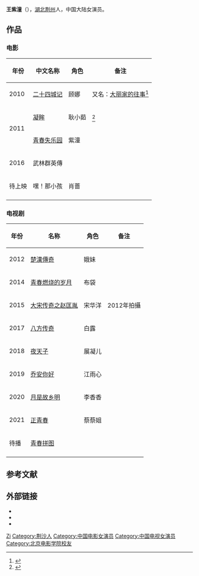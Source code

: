 {{藝人
| 姓名     = 王紫潼
| 類型     = 女演员
| 圖片     = 
| 圖片尺寸 = 
| 羅馬拼音 = 
| 英文名   =  
| 綽號     = 
| 國籍     = {{PRC}}
| 民族     = 汉族
| 籍貫     = 
| 出生日期 = {{birth date and age|1989|5|10}}
| 出生地點 = {{CHN}}[[湖北省|湖北省]][[荆州市|荆州市]]
| 逝世日期 = 
| 逝世地點 = 
| 職業     = 演员
| 語言     = 汉语
| 母校     = [[北京电影学院|北京电影学院]]
| 宗教信仰 =  
| 配偶     = 
| 音樂類型 =
| 出身地   =   
| 出道作   =   
| 出道日期 = 
| 代表作   =
| 活躍年代 = 2010年至今
| 唱片公司 = 
| 經紀公司 = [[高希希|希世纪影视]]
| 網站     = 
| 相關團體 =
| 獎項     = 
| IMDb     = 
}}
'''王紫潼'''（{{bd|1989年|5月10日|catIdx=Wang王}}），[[湖北省|湖北]][[荆门市|荆州]]人，中国大陆女演员。

== 作品 ==
=== 电影 ===
{| class="wikitable sortable"
|-
! 年份 !! 中文名称  !! 角色 !! 备注
|-
| 2010 || [[二十四城记|二十四城记]] || 顾娜 || 又名：[[大丽家的往事|大丽家的往事]]<ref>{{cite web|url=http://ent.163.com/10/1019/15/6JC93GLV00031GVS.html|title=电视剧《二十四城记》将杀青 王紫潼演叛逆少女|accessdate=2012-01-25|date=2010-10-19|work=网易|archive-date=2014-11-29|archive-url=https://web.archive.org/web/20141129115001/http://ent.163.com/10/1019/15/6JC93GLV00031GVS.html|dead-url=no}}</ref>
|-
|rowspan="2"| 2011 || [[凝眸|凝眸]] || 耿小茹 || <ref>{{cite web|url=http://yule.sohu.com/20110721/n314142214.shtml|title=《凝眸》现“流星雨”剧情 王紫潼饰电影版杉菜|accessdate=2012-01-25|date=2011-07-21|work=搜狐|archive-date=2016年3月4日|archive-url=https://web.archive.org/web/20160304220529/http://yule.sohu.com/20110721/n314142214.shtml|dead-url=no}}</ref>
|-
| [[青春失乐园|青春失乐园]] || 紫潼 || 
|-
| 2016|| 武林群英傳 || ||
|-
| 待上映|| 嘿！那小孩 ||肖蔷 ||
|-
|}

=== 电视剧 ===
{| class="wikitable sortable"
|-
! 年份 || 名称  || 角色 ||  备注
|-
| 2012|| [[楚漢傳奇|楚漢傳奇]] || 娥妹||
|-
| 2014|| [[青春燃烧的岁月|青春燃烧的岁月]] || 布袋||
|-
| 2015|| [[大宋传奇之赵匡胤|大宋传奇之赵匡胤]] || 宋华洋||2012年拍攝
|-
| 2017|| [[八方传奇|八方传奇]] || 白露||
|-
| 2018|| [[夜天子|夜天子]] || 展凝儿||
|-
| 2019|| [[乔安你好|乔安你好]] || 江雨心 ||
|-
| 2020|| [[月是故乡明|月是故乡明]] || 李香香||
|-
| 2021|| [[正青春|正青春]] || 蔡蔡姐 ||
|-
| 待播|| [[青春拼图|青春拼图]] || ||
|-
|}

==参考文献==
{{reflist}}

==外部链接==
*{{Douban people|1320462}}
*{{Sinaweibo|sea510}}
*{{IMDb name|10780744}}

{{DEFAULTSORT:Wang王紫潼}}
[[Category:王姓|Zi]]
[[Category:荆沙人|Category:荆沙人]]
[[Category:中国电影女演员|Category:中国电影女演员]]
[[Category:中国电视女演员|Category:中国电视女演员]]
[[Category:北京电影学院校友|Category:北京电影学院校友]]